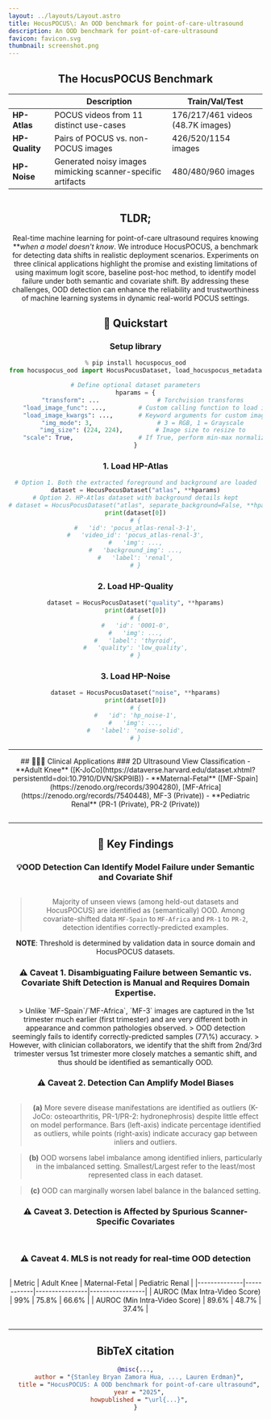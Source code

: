 ```yaml
---
layout: ../layouts/Layout.astro
title: HocusPOCUS\: An OOD benchmark for point-of-care-ultrasound 
description: An OOD benchmark for point-of-care-ultrasound 
favicon: favicon.svg
thumbnail: screenshot.png
---
```






<Header
  title={frontmatter.title}
  authors={[
    {
      name: "Stanley Bryan Zamora Hua",
      url: "https://stan-hua.github.io/",
      institution: "The Hospital for Sick Children",
    },
    {
      name: "Lauren Erdman",
      institution: "Cincinnati Children's Hospital",
    },
  ]}
  conference="Pre-Print"
  links={[
    {
      name: "Paper",
      url: "",
      icon: "ri:file-pdf-2-line",
    },
    {
      name: "Code",
      url: "https://github.com/stan-hua/hocuspocus",
      icon: "ri:github-line",
    },
    {
      name: "arXiv",
      url: "",
      icon: "academicons:arxiv",
    },
    {
      name: "Zenodo",
      url: "https://zenodo.org/records/14941380",
      icon: "ri:database-2-line",
    },
    {
      name: "Kaggle",
      url: "https://www.kaggle.com/datasets/stanleyhua/hocuspocus-an-ood-benchmark-for-pocus/",
      icon: "ri:database-2-line",
    }
  ]}
  />

## The HocusPOCUS Benchmark

|                                         | **Description**                                        | **Train/Val/Test**  |
|-----------------------------------------|--------------------------------------------------------|---------------------|
| **HP-Atlas**  | POCUS videos from 11 distinct use-cases | 176/217/461 videos (48.7K images)  |
| **HP-Quality**        | Pairs of POCUS vs. non-POCUS images                    | 426/520/1154 images |
| **HP-Noise**               | Generated noisy images mimicking scanner-specific artifacts      | 480/480/960 images  |

<Figure>
    <Image source={hocuspocus} altText="HocusPOCUS Datasets" style="max-width: 100%; height: auto !important;" />
</Figure>

<HighlightedSection>

## TLDR;

Real-time machine learning for point-of-care ultrasound requires knowing ***when a model doesn't know*.
We introduce HocusPOCUS, a benchmark for detecting data shifts in realistic deployment scenarios.
Experiments on three clinical applications highlight the promise and existing limitations of using maximum logit score, baseline post-hoc method, to identify model failure under both semantic and covariate shift.
By addressing these challenges, OOD detection can enhance the reliability and trustworthiness of machine learning systems in dynamic real-world POCUS settings.
</HighlightedSection>


## 🏃 Quickstart

### Setup library
```python
% pip install hocuspocus_ood
from hocuspocus_ood import HocusPocusDataset, load_hocuspocus_metadata

# Define optional dataset parameters
hparams = {
    "transform": ...                # Torchvision transforms
    "load_image_func": ...,         # Custom calling function to load image given image path
    "load_image_kwargs": ...,       # Keyword arguments for custom image loading function
    "img_mode": 3,                  # 3 = RGB, 1 = Grayscale
    "img_size": (224, 224),         # Image size to resize to
    "scale": True,                  # If True, perform min-max normalization
}
```

### 1. Load HP-Atlas
```python
# Option 1. Both the extracted foreground and background are loaded
dataset = HocusPocusDataset("atlas", **hparams)
# Option 2. HP-Atlas dataset with background details kept
# dataset = HocusPocusDataset("atlas", separate_background=False, **hparams)
print(dataset[0])
# {
#   'id': 'pocus_atlas-renal-3-1',
#   'video_id': 'pocus_atlas-renal-3',
#   'img': ...,
#   'background_img': ...,
#   'label': 'renal',
# }
```

### 2. Load HP-Quality
```python
dataset = HocusPocusDataset("quality", **hparams)
print(dataset[0])
# {
#   'id': '0001-0',
#   'img': ...,
#   'label': 'thyroid',
#   'quality': 'low_quality',
# }
```

### 3. Load HP-Noise
```python
dataset = HocusPocusDataset("noise", **hparams)
print(dataset[0])
# {
#   'id': 'hp_noise-1',
#   'img': ...,
#   'label': 'noise-solid',
# }
```

<hr />


<HighlightedSection>
## 👩🏻‍⚕️ Clinical Applications
### 2D Ultrasound View Classification
- **Adult Knee** ([K-JoCo](https://dataverse.harvard.edu/dataset.xhtml?persistentId=doi:10.7910/DVN/SKP9IB))
- **Maternal-Fetal** ([MF-Spain](https://zenodo.org/records/3904280), [MF-Africa](https://zenodo.org/records/7540448), MF-3 (Private))
- **Pediatric Renal** (PR-1 (Private), PR-2 (Private))

<Figure caption="">
    <Image source={applications} altText="Clinical Applications" style="max-width: 100% !important; height: auto !important;" />
</Figure>

</HighlightedSection>

<hr />

## 🚨 Key Findings

### 💡OOD Detection Can Identify Model Failure under Semantic and Covariate Shif
<Image source={fig2} altText="OOD Detection Identifies Model Failure under Semantic and Covariate Shift" style="max-width: 100% !important; height: auto !important;" />

> Majority of unseen views (among held-out datasets and HocusPOCUS) are identified as (semantically) OOD.
> Among covariate-shifted data `MF-Spain` to `MF-Africa` and `PR-1` to `PR-2`, detection identifies correctly-predicted examples.

**NOTE**: Threshold is determined by validation data in source domain and HocusPOCUS datasets.


### ⚠️ Caveat 1. Disambiguating Failure between Semantic vs. Covariate Shift Detection is Manual and Requires Domain Expertise.

<Image source={cov_to_semantic_shift} altText="MF-3 images are more semantically shifted than only covariately shifted." style="max-width: 50% !important; height: auto !important;" />
> Unlike `MF-Spain`/`MF-Africa`, `MF-3` images are captured in the 1st trimester much earlier (first trimester) and are very different both in appearance and common pathologies observed.
> OOD detection seemingly fails to identify correctly-predicted samples (77\%) accuracy.
> However, with clinician collaborators, we identify that the shift from 2nd/3rd trimester versus 1st trimester more closely matches a semantic shift, and thus should be identified as semantically OOD.



### ⚠️ Caveat 2. Detection Can Amplify Model Biases
<Image source={fig3} altText="OOD Detection Identifies Model Failure under Semantic and Covariate Shift" style="max-width: 100% !important; height: auto !important;" />

> **(a)** More severe disease manifestations are identified as outliers (K-JoCo: osteoarthritis, PR-1/PR-2: hydronephrosis) despite little effect on model performance. Bars (left-axis) indicate percentage identified as outliers, while points (right-axis) indicate accuracy gap between inliers and outliers.

> **(b)** OOD worsens label imbalance among identified inliers, particularly in the imbalanced setting. Smallest/Largest refer to the least/most represented class in each dataset.

> **(c)** OOD can marginally worsen label balance in the balanced setting.


### ⚠️ Caveat 3. Detection is Affected by Spurious Scanner-Specific Covariates
<TwoColumns>
  <Figure slot="left" caption="Background Details">
    <Image source={cov_factors_bg} altText="OOD Detection is affected by scanner-specific background details" style="max-width: 100 !important%; height: auto !important;" />
  </Figure>
  <Figure slot="right" caption="Foreground Shape">
    <Image source={cov_factors_fg_shape} altText="OOD Detection is affected by probe-specific foreground shape" style="max-width: 100% !important; height: auto !important;" />
  </Figure>
</TwoColumns>


### ⚠️ Caveat 4. MLS is not ready for real-time OOD detection
<Figure caption="Example (Lung) POCUS Video">
  <Image source={supplemental_video} altText="Example (Lung) POCUS Video" style="max-width: 50% !important; height: auto !important;" />
</Figure>

<Table>
  | Metric       | Adult Knee | Maternal-Fetal | Pediatric Renal |
  |--------------|------------|----------------|-----------------|
  | AUROC (Max Intra-Video Score)    | 99%       | 75.8%          | 66.6%           |
  | AUROC (Min Intra-Video Score)    | 89.6%      | 48.7%          | 37.4%           |
</Table>

<hr />

## BibTeX citation

```bibtex
@misc{...,
  author = "{Stanley Bryan Zamora Hua, ..., Lauren Erdman}",
  title = "HocusPOCUS: A OOD benchmark for point-of-care ultrasound",
  year = "2025",
  howpublished = "\url{...}",
}
```
